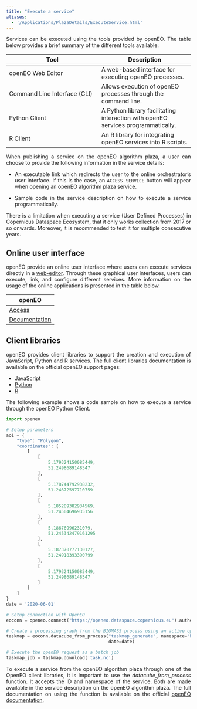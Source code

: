 ```yaml
---
title: "Execute a service"
aliases: 
  - '/Applications/PlazaDetails/ExecuteService.html'
---
```


<div style="text-align: justify">

Services can be executed using the tools provided by openEO. The table below provides a brief summary of the different tools available:

| Tool | Description | 
| --- | --- |
| openEO Web Editor | A web-based interface for executing openEO processes. | 
| Command Line Interface (CLI)	 | Allows execution of openEO processes through the command line. | 
| Python Client | 	A Python library facilitating interaction with openEO services programmatically. | 
| R Client	 | An R library for integrating openEO services into R scripts. | 

When publishing a service on the openEO algorithm plaza, a user can choose to provide the following information in the service details:

* An executable link which redirects the user to the online orchestrator's user interface. If this is the case, an `ACCESS SERVICE` button will appear when opening an openEO algorithm plaza service.

* Sample code in the service description on how to execute a service programmatically. 


::: {.callout-important}

There is a limitation when executing a service (User Defined Processes) in Copernicus Dataspace Ecosystem, that it only works collection from 2017 or so onwards. Moreover, it is recommended to test it for multiple consecutive years.

:::

## Online user interface

openEO provide an online user interface where users can execute services directly in a [web-editor](https://openeo.dataspace.copernicus.eu/){target='_blank'}. 
Through these graphical user interfaces, users can execute, link, and configure different services. More information on the usage of the online applications is presented in the table below.

|openEO|
|---|
| [Access](https://openeo.dataspace.copernicus.eu){target="_blank"} |
| [Documentation](https://documentation.dataspace.copernicus.eu/APIs/openEO/openEO.html){target="_blank"} |

## Client libraries

openEO provides client libraries to support the creation and execution of JavaScript, Python and R services. The full client libraries documentation is available on the official openEO support pages:

* [JavaScript](https://documentation.dataspace.copernicus.eu/APIs/openEO/JavaScript_Client/JavaScript.html){target="_blank"}
* [Python](https://documentation.dataspace.copernicus.eu/APIs/openEO/Python_Client/Python.html){target="_blank"}
* [R](https://documentation.dataspace.copernicus.eu/APIs/openEO/R_Client/R.html){target="_blank"}

The following example shows a code sample on how to execute a service through the openEO Python Client.

```python
import openeo

# Setup parameters
aoi = {
    "type": "Polygon",
    "coordinates": [
        [
            [
                5.179324150085449,
                51.2498689148547
            ],
            [
                5.178744792938232,
                51.24672597710759
            ],
            [
                5.185289382934569,
                51.24504696935156
            ],
            [
                5.18676996231079,
                51.245342479161295
            ],
            [
                5.187370777130127,
                51.24918393390799
            ],
            [
                5.179324150085449,
                51.2498689148547
            ]
        ]
    ]
}
date = '2020-06-01'

# Setup connection with OpenEO
eoconn = openeo.connect("https://openeo.dataspace.copernicus.eu").authenticate_oidc("egi")

# Create a processing graph from the BIOMASS process using an active openEO connection
taskmap = eoconn.datacube_from_process("taskmap_generate", namespace="https://openeo.dataspace.copernicus.eu/openeo/1.0/processes/u:123456/taskmap_generate", aoi=aoi,
                                       date=date)

# Execute the openEO request as a batch job
taskmap_job = taskmap.download('task.nc')
```

To execute a service from the openEO algorithm plaza through one of the OpenEO client libraries, it is important to use the *datacube_from_process* function. It accepts the ID and namespace of the service. 
Both are made available in the service description on the openEO algorithm plaza. 
The full documentation on using the function is available on the official [openEO documentation](https://open-eo.github.io/openeo-python-client/datacube_construction.html#datacube-from-process){target="_blank"}.
